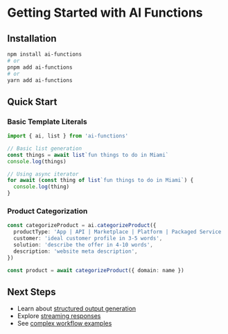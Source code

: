 # Getting Started with AI Functions

## Installation

```bash
npm install ai-functions
# or
pnpm add ai-functions
# or
yarn add ai-functions
```

## Quick Start

### Basic Template Literals

```typescript
import { ai, list } from 'ai-functions'

// Basic list generation
const things = await list`fun things to do in Miami`
console.log(things)

// Using async iterator
for await (const thing of list`fun things to do in Miami`) {
  console.log(thing)
}
```

### Product Categorization

```typescript
const categorizeProduct = ai.categorizeProduct({
  productType: 'App | API | Marketplace | Platform | Packaged Service | Professional Service | Website',
  customer: 'ideal customer profile in 3-5 words',
  solution: 'describe the offer in 4-10 words',
  description: 'website meta description',
})

const product = await categorizeProduct({ domain: name })
```

## Next Steps

- Learn about [structured output generation](/functions/api-reference#structured-output)
- Explore [streaming responses](/functions/api-reference#streaming)
- See [complex workflow examples](/functions/examples#complex-workflows)
